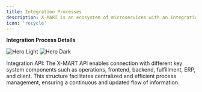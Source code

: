 ```yaml
---
title: Integration Processes
description: X-MART is an ecosystem of microservices with an integration API that facilitates the synchronization and management of the platform from an external ERP or POS. This section provides an overview of how the integration is carried out and the key components involved in the process.
icon: 'recycle'
---
```


**Integration Process Details**

<img
  className="block dark:hidden"
  src="https://s3.us-east-1.amazonaws.com/admin.kfc.production/integrationprocess.png"
  alt="Hero Light"
/>
<img
  className="hidden dark:block"
  src="https://s3.us-east-1.amazonaws.com/admin.kfc.production/integrationprocess.png"
  alt="Hero Dark"
/>

Integration API: The X-MART API enables connection with different key system components such as operations, frontend, backend, fulfillment, ERP, and client. This structure facilitates centralized and efficient process management, ensuring a continuous and updated flow of information.
